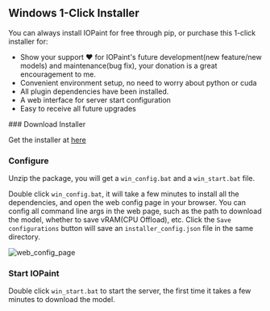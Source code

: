 
## Windows 1-Click Installer

You can always install IOPaint for free through pip, or purchase this 1-click installer for:

- Show your support ❤️ for IOPaint's future development(new feature/new models) and maintenance(bug fix), your donation is a great encouragement to me.
- Convenient environment setup, no need to worry about python or cuda
- All plugin dependencies have been installed.
- A web interface for server start configuration
- Easy to receive all future upgrades

<Steps>
### Download Installer

Get the installer at [here](https://panicbyte.lemonsqueezy.com/checkout/buy/8bb260b9-b650-4748-8dd8-b27f6fa0aa0e)

### Configure

Unzip the package, you will get a `win_config.bat` and a `win_start.bat` file.

Double click `win_config.bat`, it will take a few minutes to install all the dependencies, and open the web config page in your browser.
You can config all command line args in the web page, such as the path to download the model, whether to save vRAM(CPU Offload), etc.
Click the `Save configurations` button will save an `installer_config.json` file in the same directory.

![web_config_page](../../public/web_config_page.png)

### Start IOPaint

Double click `win_start.bat` to start the server, the first time it takes a few minutes to download the model.

</Steps>

